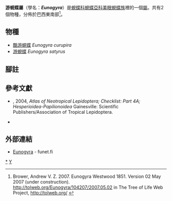 {{NoteTA|G1=Butterfly}}
{{Automatic Taxobox
| taxon = Eunogyra
| fossil_range = {{fossilrange|52|0|earliest=61}}<small>從古近紀[[始新世|始新世]]至今<ref name=e2015>Espeland, M., Hall, J. P., DeVries, P. J., Lees, D. C., Cornwall, M., Hsu, Y. F., ... & Salzman, S. 2015. Ancient Neotropical origin and recent recolonisation: Phylogeny, biogeography and diversification of the Riodinidae (Lepidoptera: Papilionoidea). Molecular phylogenetics and evolution, 93, 296-306. {{en}}</ref></small>
| image = StaudingerSchatzExotischePlate88.jpg
| image_width = 300px
| image_caption =[[游蜆蝶|游蜆蝶]] (第三行左二)<br />''Eunogyra satyrus''
| authority = Westwood, 1851
| type_species = [[游蜆蝶|游蜆蝶]]<br />''Eunogyra satyrus''
| type_species_authority = Westwood, [1851]
| subdivision_ranks = 物種
| subdivision = 
共2種，詳閱正文。
| synonyms =
}}

'''游蜆蝶屬'''（學名：'''''Eunogyra'''''）是[[蜆蝶科|蜆蝶科]][[蜆蝶亞科|蜆蝶亞科]][[美眼蜆蝶族|美眼蜆蝶族]]裡的一個[[屬|屬]]。共有2個物種，分佈於巴西東南部<ref>Brower, Andrew V. Z. 2007. Eunogyra Westwood 1851. Version 02 May 2007 (under construction). http://tolweb.org/Eunogyra/104207/2007.05.02 {{Wayback|url=http://tolweb.org/Eunogyra/104207/2007.05.02 |date=20191201001132 }} in The Tree of Life Web Project, http://tolweb.org/ {{Wayback|url=http://tolweb.org/ |date=20110515100516 }} {{en}}</ref>。

== 物種 ==
* [[酷游蜆蝶|酷游蜆蝶]] ''Eunogyra curupira''
* [[游蜆蝶|游蜆蝶]] ''Eunogyra satyrus''

== 腳註 ==
{{reflist}}

== 參考文獻 ==
{{Commons category|Eunogyra}}
{{Wikispecies|Eunogyra}}
* {{aut|Lamas, G.}}, 2004, ''Atlas of Neotropical Lepidoptera; Checklist: Part 4A; Hesperioidea-Papilionoidea'' Gainesville: Scientific Publishers/Association of Tropical Lepidoptera.
* {{Cite book | author = 寿建新, 周尧, 李宇飞 | title = 世界蝴蝶分類名錄 | location = 中國 | publisher = 陝西科學技術出版社 | date = 2006-04-01 | ISBN = 9787536936768}}

== 外部連結 ==
* [http://ftp.funet.fi/pub/sci/bio/life/insecta/lepidoptera/ditrysia/papilionoidea/riodinidae/eunogyra/ Eunogyra] {{Wayback|url=http://ftp.funet.fi/pub/sci/bio/life/insecta/lepidoptera/ditrysia/papilionoidea/riodinidae/eunogyra/ |date=20161018195713 }} - funet.fi

{{蜆蝶亞科}}
{{Taxonbar|from=Q1765126}}

[[Category:游蜆蝶屬|*]]
[[Category:美眼蜆蝶族|Y]]